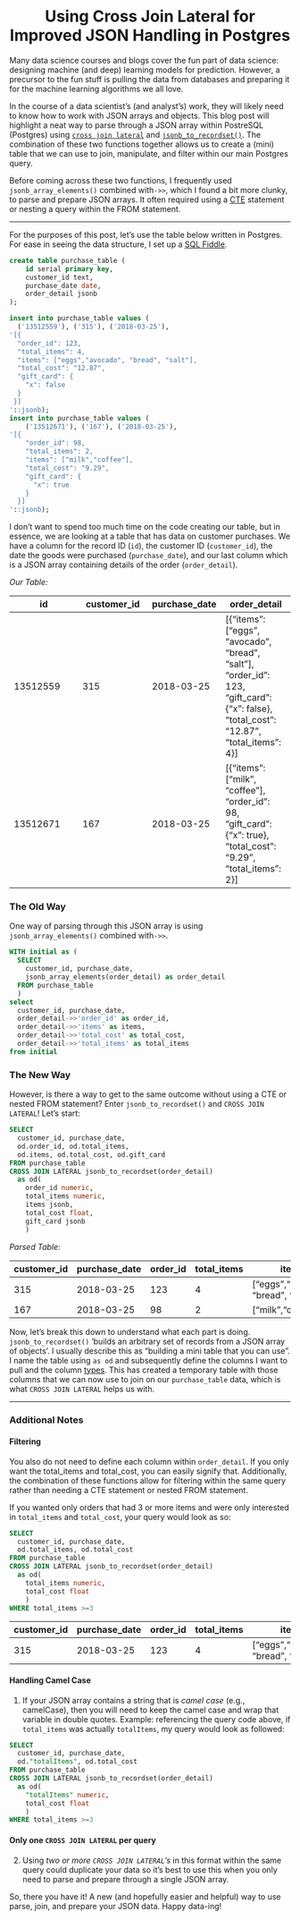 <center><h1> Using Cross Join Lateral for Improved JSON Handling in Postgres</h1></center>

Many data science courses and blogs cover the fun part of data science: designing machine (and deep) learning models for prediction. However, a precursor to the fun stuff is pulling the data from databases and preparing it for the machine learning algorithms we all love. 

In the course of a data scientist's (and analyst's) work, they will likely need to know how to work with JSON arrays and objects. This blog post will highlight a neat way to parse through a JSON array within PostreSQL (Postgres) using [`cross join lateral`](https://www.postgresql.org/docs/9.6/static/queries-table-expressions.html)  and [`jsonb_to_recordset()`](https://www.postgresql.org/docs/9.6/static/functions-json.html). The combination of these two functions together allows us to create a (mini) table that we can use to join, manipulate, and filter within our main Postgres query.

Before coming across these two functions, I frequently used `jsonb_array_elements()` combined with`->>`, which I found a bit more clunky, to parse and prepare JSON arrays. It often required using a [CTE](https://www.postgresql.org/docs/9.6/static/queries-with.html) statement or nesting a query within the FROM statement.

---

For the purposes of this post, let's use the table below written in Postgres. For ease in seeing the data structure, I set up a [SQL Fiddle](http://sqlfiddle.com/#!17/0fec9/22). 
```SQL
create table purchase_table (
    id serial primary key,
    customer_id text,
    purchase_date date,
    order_detail jsonb
);

insert into purchase_table values (
  ('13512559'), ('315'), ('2018-03-25'),
'[{
  "order_id": 123,
  "total_items": 4,
  "items": ["eggs","avocado", "bread", "salt"],
  "total_cost": "12.87",
  "gift_card": {
    "x": false
  }
 }]
'::jsonb);
insert into purchase_table values (
    ('13512671'), ('167'), ('2018-03-25'),
'[{
    "order_id": 98,
    "total_items": 2,
    "items": ["milk","coffee"],
    "total_cost": "9.29",
    "gift_card": {
      "x": true
    }
  }]
'::jsonb);
```

I don't want to spend too much time on the code creating our table, but in essence, we are looking at a table that has data on customer purchases. We have a column for the record ID (`id`), the customer ID (`customer_id`), the date the goods were purchased (`purchase_date`), and our last column which is a JSON array containing details of the order (`order_detail`).

*Our Table:*  

id | customer_id | purchase_date | order_detail 
--- | --- | --- | ---  
13512559 | 315 | 2018-03-25 | [{"items": ["eggs", "avocado", "bread", "salt"], "order_id": 123, "gift_card": {"x": false}, "total_cost": "12.87", "total_items": 4}] 
13512671 | 167 | 2018-03-25 | [{"items": ["milk", "coffee"], "order_id": 98, "gift_card": {"x": true}, "total_cost": "9.29", "total_items": 2}] 



### The Old Way
One way of parsing through this JSON array is using `jsonb_array_elements()` combined with`->>`. 
```SQL
WITH initial as (
  SELECT 
    customer_id, purchase_date, 
    jsonb_array_elements(order_detail) as order_detail
  FROM purchase_table
  )
select 
  customer_id, purchase_date,
  order_detail->>'order_id' as order_id,
  order_detail->>'items' as items,
  order_detail->>'total_cost' as total_cost,
  order_detail->>'total_items' as total_items
from initial
```

### The New Way
However, is there a way to get to the same outcome without using a CTE or nested FROM statement? Enter `jsonb_to_recordset()` and `CROSS JOIN LATERAL`! Let's start:
```SQL
SELECT 
  customer_id, purchase_date,
  od.order_id, od.total_items,
  od.items, od.total_cost, od.gift_card
FROM purchase_table
CROSS JOIN LATERAL jsonb_to_recordset(order_detail) 
  as od(
    order_id numeric,
    total_items numeric,
    items jsonb,
    total_cost float,
    gift_card jsonb
    )
```


*Parsed Table:*   

customer_id | purchase_date | order_id | total_items | items | total_cost | gift_card
--- | --- | --- | --- | --- | --- | --- 
315 | 2018-03-25 | 123 | 4 | ["eggs","avocado", "bread", "salt"] | 12.87 | "x": false
167 | 2018-03-25 | 98 | 2 | ["milk","coffee"] | 9.29 | "x": true



Now, let's break this down to understand what each part is doing.
`jsonb_to_recordset()` 'builds an arbitrary set of records from a JSON array of objects'. I usually describe this as "building a mini table that you can use". I name the table using `as od` and subsequently define the columns I want to pull and the column [types](https://www.postgresql.org/docs/9.6/static/datatype.html). This has created a temporary table with those columns that we can now use to join on our `purchase_table` data, which is what `CROSS JOIN LATERAL` helps us with.

---
### Additional Notes
#### Filtering
You also do not need to define each column within `order_detail`. If you only want the total_items and total_cost, you can easily signify that. Additionally, the combination of these functions allow for filtering within the same query rather than needing a CTE statement or nested FROM statement.

If you wanted only orders that had 3 or more items and were only interested in `total_items` and `total_cost`, your query would look as so:
```SQL 
SELECT 
  customer_id, purchase_date,
  od.total_items, od.total_cost
FROM purchase_table
CROSS JOIN LATERAL jsonb_to_recordset(order_detail) 
  as od(
    total_items numeric,
    total_cost float
    )
WHERE total_items >=3
```

customer_id | purchase_date | order_id | total_items | items | total_cost | gift_card
--- | --- | --- | --- | --- | --- | --- 
315 | 2018-03-25 | 123 | 4 | ["eggs","avocado", "bread", "salt"] | 12.87 | "x": false


#### Handling Camel Case
1. If your JSON array contains a string that is *camel case* (e.g., camelCase), then you will need to keep the camel case and wrap that variable in double quotes. Example: referencing the query code above, if `total_items` was actually `totalItems`, my query would look as followed:  
```SQL
SELECT 
  customer_id, purchase_date,
  od."totalItems", od.total_cost
FROM purchase_table
CROSS JOIN LATERAL jsonb_to_recordset(order_detail) 
  as od(
    "totalItems" numeric,
    total_cost float
    )
WHERE total_items >=3
``` 
#### Only one `CROSS JOIN LATERAL` per query
2. Using *two or more `CROSS JOIN LATERAL`'s* in this format within the same query could duplicate your data so it's best to use this when you only need to parse and prepare through a single JSON array.


So, there you have it! A new (and hopefully easier and helpful) way to use parse, join, and prepare your JSON data. Happy data-ing!
